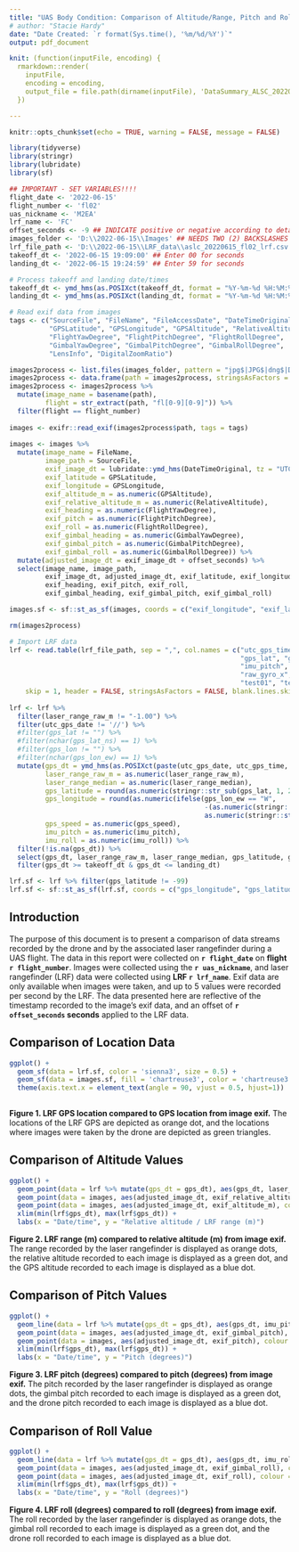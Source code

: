 ```yaml
---
title: "UAS Body Condition: Comparison of Altitude/Range, Pitch and Roll from Drone and LRF Values"
# author: "Stacie Hardy"
date: "Date Created: `r format(Sys.time(), '%m/%d/%Y')`"
output: pdf_document

knit: (function(inputFile, encoding) { 
  rmarkdown::render(
    inputFile, 
    encoding = encoding, 
    output_file = file.path(dirname(inputFile), 'DataSummary_ALSC_20220615_fl02.pdf'))
  })

---
```


```r
knitr::opts_chunk$set(echo = TRUE, warning = FALSE, message = FALSE) 

library(tidyverse)
library(stringr)
library(lubridate)
library(sf)

## IMPORTANT - SET VARIABLES!!!!
flight_date <- '2022-06-15'
flight_number <- 'fl02'
uas_nickname <- 'M2EA'
lrf_name <- 'FC'
offset_seconds <- -9 ## INDICATE positive or negative according to details on datasheet
images_folder <- 'D:\\2022-06-15\\Images' ## NEEDS TWO (2) BACKSLASHES BETWEEN FOLDER NAMES
lrf_file_path <- 'D:\\2022-06-15\\LRF_data\\aslc_20220615_fl02_lrf.csv' ## NEEDS TWO (2) BACKSLASHES BETWEEN FOLDER NAMES
takeoff_dt <- '2022-06-15 19:09:00' ## Enter 00 for seconds
landing_dt <- '2022-06-15 19:24:59' ## Enter 59 for seconds

# Process takeoff and landing date/times
takeoff_dt <- ymd_hms(as.POSIXct(takeoff_dt, format = "%Y-%m-%d %H:%M:%S", tz = "UTC"), tz = "UTC")
landing_dt <- ymd_hms(as.POSIXct(landing_dt, format = "%Y-%m-%d %H:%M:%S", tz = "UTC"), tz = "UTC")

# Read exif data from images
tags <- c("SourceFile", "FileName", "FileAccessDate", "DateTimeOriginal",
          "GPSLatitude", "GPSLongitude", "GPSAltitude", "RelativeAltitude",
          "FlightYawDegree", "FlightPitchDegree", "FlightRollDegree",
          "GimbalYawDegree", "GimbalPitchDegree", "GimbalRollDegree",
          "LensInfo", "DigitalZoomRatio")

images2process <- list.files(images_folder, pattern = "jpg$|JPG$|dng$|DNG$", full.names = TRUE, recursive = FALSE)
images2process <- data.frame(path = images2process, stringsAsFactors = FALSE)
images2process <- images2process %>%
  mutate(image_name = basename(path),
         flight = str_extract(path, "fl[0-9][0-9]")) %>%
  filter(flight == flight_number)
    
images <- exifr::read_exif(images2process$path, tags = tags)
      
images <- images %>%
  mutate(image_name = FileName,
         image_path = SourceFile,
         exif_image_dt = lubridate::ymd_hms(DateTimeOriginal, tz = "UTC"),
         exif_latitude = GPSLatitude,
         exif_longitude = GPSLongitude,
         exif_altitude_m = as.numeric(GPSAltitude),
         exif_relative_altitude_m = as.numeric(RelativeAltitude),
         exif_heading = as.numeric(FlightYawDegree),
         exif_pitch = as.numeric(FlightPitchDegree),
         exif_roll = as.numeric(FlightRollDegree),
         exif_gimbal_heading = as.numeric(GimbalYawDegree),
         exif_gimbal_pitch = as.numeric(GimbalPitchDegree),
         exif_gimbal_roll = as.numeric(GimbalRollDegree)) %>%
  mutate(adjusted_image_dt = exif_image_dt + offset_seconds) %>%
  select(image_name, image_path,
         exif_image_dt, adjusted_image_dt, exif_latitude, exif_longitude, exif_altitude_m, exif_relative_altitude_m,
         exif_heading, exif_pitch, exif_roll,
         exif_gimbal_heading, exif_gimbal_pitch, exif_gimbal_roll)

images.sf <- sf::st_as_sf(images, coords = c("exif_longitude", "exif_latitude"), crs = st_crs(4326))

rm(images2process)

# Import LRF data
lrf <- read.table(lrf_file_path, sep = ",", col.names = c("utc_gps_time", "utc_gps_date", "laser_range_raw_m", "laser_range_median", 
                                                          "gps_lat", "gps_lat_ns", "gps_lon", "gps_lon_ew", "gps_speed", 
                                                          "imu_pitch", "imu_roll",
                                                          "raw_gyro_x",	"raw_gyro_y",	"raw_gyro_z",	"raw_accel_x",	"raw_accel_y",	"raw_accel_z",
                                                          "test01", "test02", "test03"), 
    skip = 1, header = FALSE, stringsAsFactors = FALSE, blank.lines.skip = TRUE, colClasses = "character", dec = ".", fill = TRUE, strip.white = TRUE)
        
lrf <- lrf %>%
  filter(laser_range_raw_m != "-1.00") %>% 
  filter(utc_gps_date != '//') %>%
  #filter(gps_lat != "") %>%
  #filter(nchar(gps_lat_ns) == 1) %>%
  #filter(gps_lon != "") %>%
  #filter(nchar(gps_lon_ew) == 1) %>%
  mutate(gps_dt = ymd_hms(as.POSIXct(paste(utc_gps_date, utc_gps_time, sep = " "), format = "%m/%d/%y %H:%M:%OS", tz = "UTC"), tz = "UTC"),
         laser_range_raw_m = as.numeric(laser_range_raw_m),
         laser_range_median = as.numeric(laser_range_median),
         gps_latitude = round(as.numeric(stringr::str_sub(gps_lat, 1, 2)) + as.numeric(stringr::str_sub(gps_lat, -nchar(gps_lat) + 2, -1))/60, 9),
         gps_longitude = round(as.numeric(ifelse(gps_lon_ew == "W",
                                                 -(as.numeric(stringr::str_sub(gps_lon, 1, 3)) + as.numeric(stringr::str_sub(gps_lon, -nchar(gps_lon) + 3, -1))/60),
                                                 as.numeric(stringr::str_sub(gps_lon, 1, 3)) + as.numeric(stringr::str_sub(gps_lon, -nchar(gps_lon) + 3, -1))/60)), 9),
         gps_speed = as.numeric(gps_speed),
         imu_pitch = as.numeric(imu_pitch),
         imu_roll = as.numeric(imu_roll)) %>%
  filter(!is.na(gps_dt)) %>%
  select(gps_dt, laser_range_raw_m, laser_range_median, gps_latitude, gps_longitude, imu_pitch, imu_roll) %>%
  filter(gps_dt >= takeoff_dt & gps_dt <= landing_dt)

lrf.sf <- lrf %>% filter(gps_latitude != -99)
lrf.sf <- sf::st_as_sf(lrf.sf, coords = c("gps_longitude", "gps_latitude"), crs = st_crs(4326))
```
## Introduction
The purpose of this document is to present a comparison of data streams recorded by the drone and by the associated laser rangefinder during a UAS flight. The data in this report were collected on **`r flight_date`** on **flight `r flight_number`**. Images were collected using the **`r uas_nickname`**, and laser rangefinder (LRF) data were collected using **LRF `r lrf_name`**. Exif data are only available when images were taken, and up to 5 values were recorded per second by the LRF. The data presented here are reflective of the timestamp recorded to the image's exif data, and an offset of **`r offset_seconds` seconds** applied to the LRF data.

## Comparison of Location Data
```r
ggplot() +
  geom_sf(data = lrf.sf, color = 'sienna3', size = 0.5) +
  geom_sf(data = images.sf, fill = 'chartreuse3', color = 'chartreuse3', size = 1, shape = 24) + 
  theme(axis.text.x = element_text(angle = 90, vjust = 0.5, hjust=1))
  
```

**Figure 1. LRF GPS location compared to GPS location from image exif.** The locations of the LRF GPS are depicted as orange dot, and the locations where images were taken by the drone are depicted as green triangles.  

\newpage

## Comparison of Altitude Values

```r
ggplot() + 
  geom_point(data = lrf %>% mutate(gps_dt = gps_dt), aes(gps_dt, laser_range_raw_m), colour = "sienna3", size = 0.2) + 
  geom_point(data = images, aes(adjusted_image_dt, exif_relative_altitude_m), colour = "chartreuse3", size = 0.2) + 
  geom_point(data = images, aes(adjusted_image_dt, exif_altitude_m), colour = "navy", size = 0.2) + 
  xlim(min(lrf$gps_dt), max(lrf$gps_dt)) +
  labs(x = "Date/time", y = "Relative altitude / LRF range (m)")
```

**Figure 2. LRF range (m) compared to relative altitude (m) from image exif.** The range recorded by the laser rangefinder is displayed as orange dots, the relative altitude recorded to each image is displayed as a green dot, and the GPS altitude recorded to each image is displayed as a blue dot.      

\newpage

## Comparison of Pitch Values

```r
ggplot() + 
  geom_line(data = lrf %>% mutate(gps_dt = gps_dt), aes(gps_dt, imu_pitch), colour = "sienna3") + 
  geom_point(data = images, aes(adjusted_image_dt, exif_gimbal_pitch), colour = "chartreuse3", size = 0.2) +
  geom_point(data = images, aes(adjusted_image_dt, exif_pitch), colour = "navy", size = 0.2) + 
  xlim(min(lrf$gps_dt), max(lrf$gps_dt)) +
  labs(x = "Date/time", y = "Pitch (degrees)")

```

**Figure 3. LRF pitch (degrees) compared to pitch (degrees) from image exif.** The pitch recorded by the laser rangefinder is displayed as orange dots, the gimbal pitch recorded to each image is displayed as a green dot, and the drone pitch recorded to each image is displayed as a blue dot.   

\newpage 

## Comparison of Roll Value

```r
ggplot() + 
  geom_line(data = lrf %>% mutate(gps_dt = gps_dt), aes(gps_dt, imu_roll), colour = "sienna3") + 
  geom_point(data = images, aes(adjusted_image_dt, exif_gimbal_roll), colour = "chartreuse3", size = 0.2) +
  geom_point(data = images, aes(adjusted_image_dt, exif_roll), colour = "navy", size = 0.2) + 
  xlim(min(lrf$gps_dt), max(lrf$gps_dt)) +
  labs(x = "Date/time", y = "Roll (degrees)")
```

**Figure 4. LRF roll (degrees) compared to roll (degrees) from image exif.** The roll recorded by the laser rangefinder is displayed as orange dots, the gimbal roll recorded to each image is displayed as a green dot, and the drone roll recorded to each image is displayed as a blue dot.